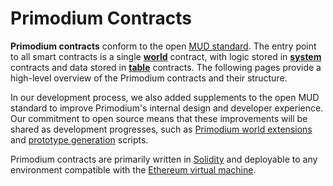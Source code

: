 # Primodium Contracts

**Primodium contracts** conform to the open [MUD standard](https://mud.dev). The entry point to all smart contracts is a single [**world**](https://mud.dev/world/introduction) contract, with logic stored in [**system**](https://mud.dev/world/systems) contracts and data stored in [**table**](https://mud.dev/world/tables) contracts. The following pages provide a high-level overview of the Primodium contracts and their structure.

In our development process, we also added supplements to the open MUD standard to improve Primodium's internal design and developer experience. Our commitment to open source means that these improvements will be shared as development progresses, such as [Primodium world extensions](./world-extension.mdx) and [prototype generation](./overview-contracts/generation.mdx) scripts.

Primodium contracts are primarily written in [Solidity](https://soliditylang.org/) and deployable to any environment compatible with the [Ethereum virtual machine](https://ethereum.org/developers/docs/evm).
